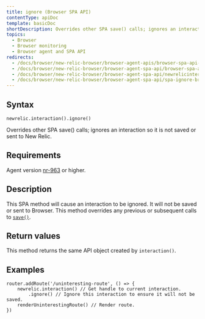 ```yaml
---
title: ignore (Browser SPA API)
contentType: apiDoc
template: basicDoc
shortDescription: Overrides other SPA save() calls; ignores an interaction so it is not saved or sent to New Relic.
topics:
  - Browser
  - Browser monitoring
  - Browser agent and SPA API
redirects:
  - /docs/browser/new-relic-browser/browser-agent-apis/browser-spa-api-newrelicinteractionignore
  - /docs/browser/new-relic-browser/browser-agent-spa-api/browser-spa-api-newrelicinteractionignore
  - /docs/browser/new-relic-browser/browser-agent-spa-api/newrelicinteractionignore-browser-spa-agent-api
  - /docs/browser/new-relic-browser/browser-agent-spa-api/spa-ignore-browser
---
```


## Syntax

```
newrelic.interaction().ignore()
```

Overrides other SPA save() calls; ignores an interaction so it is not saved or sent to New Relic.

## Requirements

Agent version [nr-963](https://docs.newrelic.com/docs/release-notes/new-relic-browser-release-notes/browser-agent-release-notes) or higher.

## Description

This SPA method will cause an interaction to be ignored. It will not be saved or sent to Browser. This method overrides any previous or subsequent calls to [`save()`](https://docs.newrelic.com/docs/browser/new-relic-browser/browser-agent-apis/browser-spa-api-newrelicinteractionsave).

## Return values

This method returns the same API object created by `interaction()`.

## Examples

```
router.addRoute('/uninteresting-route', () => {
    newrelic.interaction() // Get handle to current interaction.
        .ignore() // Ignore this interaction to ensure it will not be saved.
    renderUninterestingRoute() // Render route.
})
```
